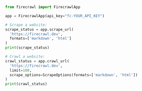 ```python Python
from firecrawl import FirecrawlApp

app = FirecrawlApp(api_key="fc-YOUR_API_KEY")

# Scrape a website:
scrape_status = app.scrape_url(
  'https://firecrawl.dev', 
  formats=['markdown', 'html']
)
print(scrape_status)

# Crawl a website:
crawl_status = app.crawl_url(
  'https://firecrawl.dev', 
  limit=100, 
  scrape_options=ScrapeOptions(formats=['markdown', 'html'])
)
print(crawl_status)
```